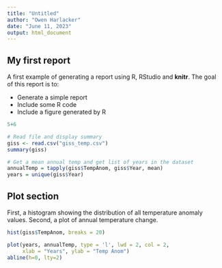 ```yaml
---
title: "Untitled"
author: "Owen Harlacker"
date: "June 11, 2023"
output: html_document
---
```


## My first report
A first example of generating a report using R, RStudio and **knitr**.
The goal of this report is to:

- Generate a simple report
- Include some R code
- Include a figure generated by R
```r
5+6
```
```r
# Read file and display summary
giss <- read.csv("giss_temp.csv")
summary(giss)
```
```r
# Get a mean annual temp and get list of years in the dataset
annualTemp = tapply(giss$TempAnom, giss$Year, mean)
years = unique(giss$Year)
```
## Plot section
First, a histogram showing the distribution of all temperature anomaly values.
Second, a plot of annual temperature change.
```r
hist(giss$TempAnom, breaks = 20)
```
```r
plot(years, annualTemp, type = 'l', lwd = 2, col = 2,
     xlab = "Years", ylab = "Temp Anom")
abline(h=0, lty=2)
```
